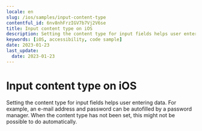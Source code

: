 ```yaml
---
locale: en
slug: /ios/samples/input-content-type
contentful_id: 6nv8nhFrzIGV7b7Vj2V6se
title: Input content type on iOS
description: Setting the content type for input fields helps user entering data.
keywords: [iOS, accessibility, code sample]
date: 2023-01-23
last_update:
  date: 2023-01-23
---
```


# Input content type on iOS

Setting the content type for input fields helps user entering data. For example, an e-mail address and password can be autofilled by a password manager. When the content type has not been set, this might not be possible to do automatically.

<CodeSample id="input-content-type" platform="ios" locale="en"/>
